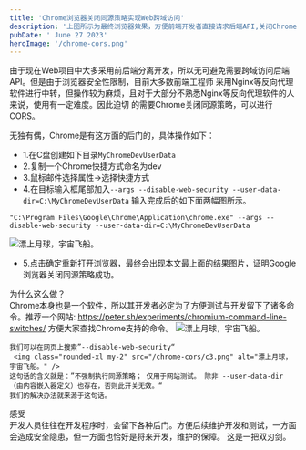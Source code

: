 ```yaml
---
title: 'Chrome浏览器关闭同源策略实现Web跨域访问'
description: '上图所示为最终浏览器效果，方便前端开发者直接请求后端API,关闭Chrome同源策略限制。（本篇博客仅用于开发者使用，正常请勿用）'
pubDate: ' June 27 2023'
heroImage: '/chrome-cors.png'
---
```

由于现在Web项目中大多采用前后端分离开发，所以无可避免需要跨域访问后端API。但是由于浏览器安全性限制，目前大多数前端工程师
采用Nginx等反向代理软件进行中转，但操作较为麻烦，且对于大部分不熟悉Nginx等反向代理软件的人来说，使用有一定难度。因此迫切
的需要Chrome关闭同源策略，可以进行CORS。

无独有偶，Chrome是有这方面的后门的，具体操作如下：
- 1.在C盘创建如下目录`MyChromeDevUserData`
- 2.复制一个Chrome快捷方式命名为dev
- 3.鼠标邮件选择属性->选择快捷方式
- 4.在目标输入框尾部加入`--args --disable-web-security --user-data-dir=C:\MyChromeDevUserData`
    输入完成后的如下面两幅图所示。
```shell
"C:\Program Files\Google\Chrome\Application\chrome.exe" --args --disable-web-security --user-data-dir=C:\MyChromeDevUserData
```
<img class="rounded-xl my-2" src="/chrome-cors/c1.png" alt="漂上月球，宇宙飞船。" />

- 5.点击确定重新打开浏览器，最终会出现本文最上面的结果图片，证明Google浏览器关闭同源策略成功。

<div class="text-2xl font-bold text-shenhuilan my-2" >为什么这么做？</div>
<div>
    Chrome本身也是一个软件，所以其开发者必定为了方便测试与开发留下了诸多命令。推荐一个网站:
    <a class="underline underline-offset-2 text-red-600" href="https://peter.sh/experiments/chromium-command-line-switches">https://peter.sh/experiments/chromium-command-line-switches/</a>
    方便大家查找Chrome支持的命令。
    <img class="rounded-xl my-2" src="/chrome-cors/c2.png" alt="漂上月球，宇宙飞船。" />

    我们可以在网页上搜索”--disable-web-security“
     <img class="rounded-xl my-2" src="/chrome-cors/c3.png" alt="漂上月球，宇宙飞船。" />
    这句话的含义就是：”不强制执行同源策略； 仅用于网站测试。 除非 --user-data-dir （由内容嵌入器定义）也存在，否则此开关无效。“
    我们的解决办法就来源于这句话。
</div>
<div class="text-2xl font-bold text-shenhuilan my-2" >感受</div>
<div class="border-solid border-2 border-teal-600 rounded-lg p-5">
    开发人员往往在开发程序时，会留下各种后门。方便后续维护开发和测试，一方面会造成安全隐患，但一方面也恰好是将来开发，维护的保障。
    这是一把双刃剑。
</div>